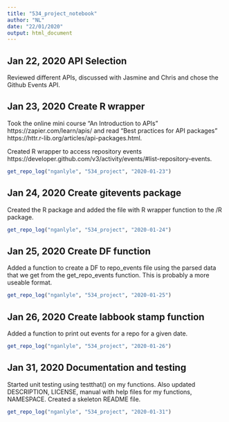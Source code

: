 ```yaml
---
title: "534_project_notebook"
author: "NL"
date: "22/01/2020"
output: html_document
---
```


## Jan 22, 2020 API Selection
Reviewed different APIs, discussed with Jasmine and Chris and chose the Github Events API. 

## Jan 23, 2020 Create R wrapper
Took the online mini course "An Introduction to APIs" https://zapier.com/learn/apis/ and read "Best practices for API packages"  https://httr.r-lib.org/articles/api-packages.html. 

Created R wrapper to access repository events https://developer.github.com/v3/activity/events/#list-repository-events. 

```r
get_repo_log("nganlyle", "534_project", "2020-01-23")
```

## Jan 24, 2020 Create gitevents package
Created the R package and added the file with R wrapper function to the /R package. 

```r
get_repo_log("nganlyle", "534_project", "2020-01-24")
```

## Jan 25, 2020 Create DF function
Added a function to create a DF to repo_events file using the parsed data that we get from the get_repo_events function. This is probably a more useable format. 

```r
get_repo_log("nganlyle", "534_project", "2020-01-25")
```

## Jan 26, 2020 Create labbook stamp function
Added a function to print out events for a repo for a given date. 

```r
get_repo_log("nganlyle", "534_project", "2020-01-26")
```

## Jan 31, 2020 Documentation and testing
Started unit testing using testthat() on my functions. Also updated DESCRIPTION, LICENSE, manual with help files for my functions, NAMESPACE. Created a skeleton README file. 

```r
get_repo_log("nganlyle", "534_project", "2020-01-31")
```
